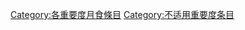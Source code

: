 {{catmore1|[[Wikipedia:月食专题|Wikipedia:月食专题]]}}
{{Articles by Importance|topic=月食|project=月食|format=TOC}}
{{emptycat}}

[[Category:各重要度月食條目|Category:各重要度月食條目]]
[[Category:不适用重要度条目|Category:不适用重要度条目]]